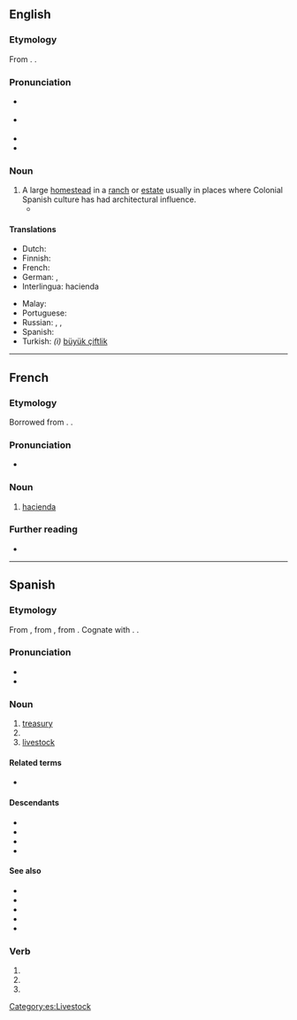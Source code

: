 {{also|Hacienda}}
==English==
{{wikipedia}}

===Etymology===
From {{bor|en|es|hacienda}}. {{doublet|en|faena|fazenda}}.

===Pronunciation===
* {{a|RP}} {{IPA|en|/ˌhæsiˈɛndə/}}
* {{a|GA}} {{IPA|en|/ˌ(h)ɑsiˈɛndə/}}
* {{rhymes|en|ɛndə}}
* {{hyphenation|en|ha|ci|en|da}}

===Noun===
{{en-noun}}

# A large [[homestead]] in a [[ranch]] or [[estate]] usually in places where Colonial Spanish culture has had architectural influence.
#* {{quote-book|en|year=1907|author=[[w:Harold Edward Bindloss|Harold Bindloss]]
|title=The Dust of Conflict
|chapter=14|url=http://openlibrary.org/works/OL4429277W
|passage=The hot day was over, and the light failing rapidly, when Appleby, who had just finished comida, sat by a window of the '''hacienda''' San Cristoval with an English newspaper upon his knee.}}

====Translations====
{{trans-top|homestead}}
* Dutch: {{t+|nl|haciënda}}
* Finnish: {{t+|fi|maatila}}
* French: {{t+|fr|hacienda|f}}
* German: {{t+|de|Hazienda|f}}, {{t+|de|Hacienda|f}}
* Interlingua: hacienda
{{trans-mid}}
* Malay: {{t|ms|hasienda}}
* Portuguese: {{t+|pt|fazenda|f}}
* Russian: {{t|ru|гасие́нда|f}}, {{t+|ru|фазе́нда|f|tr=fazɛ́nda}}, {{t+|ru|асье́нда|f}}
* Spanish: {{t+|es|hacienda|f}}
* Turkish: ''(i)'' [[büyük çiftlik]]
{{trans-bottom}}

----

==French==

===Etymology===
Borrowed from {{bor|fr|es|hacienda}}. {{doublet|fr|fazenda}}.

===Pronunciation===
* {{fr-IPA|hacie_nda}}

===Noun===
{{fr-noun|f}}

# [[#English|hacienda]]

===Further reading===
* {{R:TLFi}}

----

==Spanish==

===Etymology===
From {{inh|es|osp|fazienda}}, from {{inh|es|la|facienda|lit=things to be done}}, from {{m|la|faciō||to do}}. Cognate with {{cog|pt|fazenda}}. {{doublet|es|faena}}.

===Pronunciation===
* {{es-IPA}}
* {{rhymes|es|enda}}

===Noun===
{{es-noun|f}}

# [[treasury]]
# {{l|en|hacienda}}
# [[livestock]]

====Related terms====
* {{l|es|hacendado}}

====Descendants====
* {{desc|ca|hisenda|bor=1}}
* {{desc|en|hacienda|bor=1}}
* {{desc|fr|hacienda|bor=1}}
* {{desc|pl|hacjenda|bor=1}}

====See also====
* {{l|es|campo}}
* {{l|es|estancia}}
* {{l|es|finca}}
* {{l|es|granja}}
* {{l|es|pago}}

===Verb===
{{head|es|verb form}}

# {{es-verb form of|ending=ar|mood=imperative|sense=affirmative|pers=2|formal=no|number=singular|hacendar}}
# {{es-verb form of|ending=ar|mood=indicative|tense=present|pers=2|formal=yes|number=singular|hacendar}}
# {{es-verb form of|ending=ar|mood=indicative|tense=present|pers=3|number=singular|hacendar}}

[[Category:es:Livestock]]